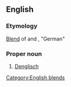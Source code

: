 ==English==
===Etymology===
[[blend|Blend]] of {{term|English}} and {{term|Deutsch|lang=de}}, "German"
[[Category:English blends]]

===Proper noun===
{{en-proper noun}}

# [[Denglisch]]